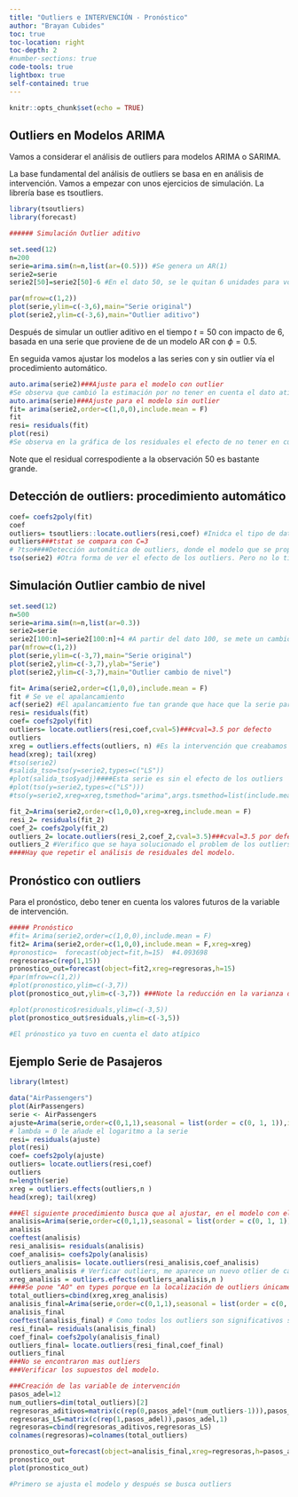 ```yaml
---
title: "Outliers e INTERVENCIÓN - Pronóstico"
author: "Brayan Cubides"
toc: true
toc-location: right
toc-depth: 2
#number-sections: true
code-tools: true
lightbox: true
self-contained: true   
---
```


```r
knitr::opts_chunk$set(echo = TRUE)
```

## Outliers en Modelos ARIMA
Vamos a considerar el análisis de outliers para modelos ARIMA o SARIMA.

La base fundamental del análisis de outliers se basa en en análisis de intervención. Vamos a empezar con unos ejercicios de simulación. La librería base es tsoutliers.

```r
library(tsoutliers)
library(forecast)
```

```r
###### Simulación Outlier aditivo

set.seed(12)
n=200
serie=arima.sim(n=n,list(ar=(0.5))) #Se genera un AR(1)
serie2=serie
serie2[50]=serie2[50]-6 #En el dato 50, se le quitan 6 unidades para volverlo un outlier

par(mfrow=c(1,2))
plot(serie,ylim=c(-3,6),main="Serie original")
plot(serie2,ylim=c(-3,6),main="Outlier aditivo")
```

Después de simular un outlier aditivo en el tiempo $t=50$ con impacto de 6, basada en una serie que proviene de de un modelo AR con $\phi=0.5$.

En seguida vamos ajustar los modelos a las series con y sin outlier vía el procedimiento automático.
```r
auto.arima(serie2)###Ajuste para el modelo con outlier
#Se observa que cambió la estimación por no tener en cuenta el dato atípico para modelar
auto.arima(serie)###Ajuste para el modelo sin outlier 
fit= arima(serie2,order=c(1,0,0),include.mean = F)
fit
resi= residuals(fit)
plot(resi)
#Se observa en la gráfica de los residuales el efecto de no tener en cuenta los datos típicos
```
Note que el residual correspodiente a la observación 50 es bastante grande.

## Detección de outliers: procedimiento automático

```r
coef= coefs2poly(fit)
coef
outliers= tsoutliers::locate.outliers(resi,coef) #Inidca el tipo de dato atípico, la posición y su efecto.
outliers###tstat se compara con C=3
# ?tso####Detección automática de outliers, donde el modelo que se propone es via auto.arima
tso(serie2) #Otra forma de ver el efecto de los outliers. Pero no lo tiene en cuenta para calcular el coeficiente
```
## Simulación Outlier cambio de nivel
```r
set.seed(12)
n=500
serie=arima.sim(n=n,list(ar=0.3))
serie2=serie
serie2[100:n]=serie2[100:n]+4 #A partir del dato 100, se mete un cambio de nivel de impactó 4
par(mfrow=c(1,2))
plot(serie,ylim=c(-3,7),main="Serie original")
plot(serie2,ylim=c(-3,7),ylab="Serie")
plot(serie2,ylim=c(-3,7),main="Outlier cambio de nivel")
```

```r
fit= Arima(serie2,order=c(1,0,0),include.mean = F)
fit # Se ve el apalancamiento
acf(serie2) #El apalancamiento fue tan grande que hace que la serie parezca estacional, cuando no es estacionaria
resi= residuals(fit)
coef= coefs2poly(fit)
outliers= locate.outliers(resi,coef,cval=5)###cval=3.5 por defecto
outliers
xreg = outliers.effects(outliers, n) #Es la intervención que creabamos en el punto anterior, genera una variable escalón
head(xreg); tail(xreg)
#tso(serie2)
#salida_tso=tso(y=serie2,types=c("LS"))
#plot(salida_tso$yadj)####Esta serie es sin el efecto de los outliers
#plot(tso(y=serie2,types=c("LS")))
#tso(y=serie2,xreg=xreg,tsmethod="arima",args.tsmethod=list(include.mean=FALSE,order=c(1,0,0)))#####Yo especifico el modelo

fit_2=Arima(serie2,order=c(1,0,0),xreg=xreg,include.mean = F)
resi_2= residuals(fit_2)
coef_2= coefs2poly(fit_2)
outliers_2= locate.outliers(resi_2,coef_2,cval=3.5)###cval=3.5 por defecto
outliers_2 #Verifico que se haya solucionado el problem de los outliers
####Hay que repetir el análisis de residuales del modelo.
```
## Pronóstico con outliers
Para el pronóstico, debo tener en cuenta los valores futuros de la variable de intervención.

```r
##### Pronóstico 
#fit= Arima(serie2,order=c(1,0,0),include.mean = F)
fit2= Arima(serie2,order=c(1,0,0),include.mean = F,xreg=xreg)
#pronostico=  forecast(object=fit,h=15)  #4.093698                      
regresoras=c(rep(1,15))
pronostico_out=forecast(object=fit2,xreg=regresoras,h=15) 
#par(mfrow=c(1,2))
#plot(pronostico,ylim=c(-3,7))
plot(pronostico_out,ylim=c(-3,7)) ###Note la reducción en la varianza de las predicciones 

#plot(pronostico$residuals,ylim=c(-3,5))
plot(pronostico_out$residuals,ylim=c(-3,5))  

#El prónostico ya tuvo en cuenta el dato atípico
```


## Ejemplo Serie de Pasajeros

```r
library(lmtest)
```

```r

data("AirPassengers")
plot(AirPassengers)
serie <- AirPassengers
ajuste=Arima(serie,order=c(0,1,1),seasonal = list(order = c(0, 1, 1)),include.mean=F,lambda =0 )
# lambda = 0 le añade el logaritmo a la serie
resi= residuals(ajuste)
plot(resi)
coef= coefs2poly(ajuste)
outliers= locate.outliers(resi,coef)
outliers
n=length(serie)
xreg = outliers.effects(outliers,n ) 
head(xreg); tail(xreg)

###El siguiente procedimiento busca que al ajustar, en el modelo con el efecto de los outliers, se busquen si hay mas outliers.
analisis=Arima(serie,order=c(0,1,1),seasonal = list(order = c(0, 1, 1)),include.mean=F,lambda =0 ,xreg=xreg) #xreg contiene las tres dummies aditivas
analisis
coeftest(analisis)
resi_analisis= residuals(analisis)
coef_analisis= coefs2poly(analisis)
outliers_analisis= locate.outliers(resi_analisis,coef_analisis)
outliers_analisis # Verficar outliers, me aparece un nuevo otlier de cambio de nivel
xreg_analisis = outliers.effects(outliers_analisis,n )
####Se pone "AO" en types porque en la localización de outliers únicamente encontró aditivos. Se incluye los efectos de los outliers, así que ahora encontró un outlier cambio de nivel en el tiempo 54.  
total_outliers=cbind(xreg,xreg_analisis)
analisis_final=Arima(serie,order=c(0,1,1),seasonal = list(order = c(0, 1, 1)),include.mean=F,lambda =0 ,xreg=total_outliers)
analisis_final
coeftest(analisis_final) # Como todos los outliers son significativos se dejan todos
resi_final= residuals(analisis_final)
coef_final= coefs2poly(analisis_final)
outliers_final= locate.outliers(resi_final,coef_final)
outliers_final
###No se encontraron mas outliers
###Verificar los supuestos del modelo.

```

```r
###Creación de las variable de intervención
pasos_adel=12
num_outliers=dim(total_outliers)[2]
regresoras_aditivos=matrix(c(rep(0,pasos_adel*(num_outliers-1))),pasos_adel,num_outliers-1)
regresoras_LS=matrix(c(rep(1,pasos_adel)),pasos_adel,1)
regresoras=cbind(regresoras_aditivos,regresoras_LS)
colnames(regresoras)=colnames(total_outliers)

pronostico_out=forecast(object=analisis_final,xreg=regresoras,h=pasos_adel) 
pronostico_out
plot(pronostico_out)

#Primero se ajusta el modelo y después se busca outliers
```